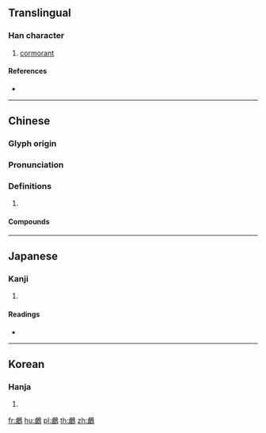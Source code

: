 {{character info/new}}
{{also|鸬}}
==Translingual==

===Han character===
{{Han char|rn=196|rad=鳥|as=16|sn=27|four=27227|canj=YTHAF}}

# [[cormorant]]

====References====
* {{Han ref|kx=1504.140|dkj=47467|dj=2033.290|hdz=74670.080|uh=9E15|ud=40469|bh=F9B7|bd=63927}}

----

==Chinese==
{{zh-forms|s=鸬}}

===Glyph origin===
{{Han etym}}

===Pronunciation===
{{zh-pron
|m=lú
|c=lou4
|mc=y
|oc=y
|cat=
}}

===Definitions===
{{zh-hanzi}}

# {{rfdef|zh}}

====Compounds====
{{zh-der|鸕鶿}}

----

==Japanese==

===Kanji===
{{ja-kanji|grade=|rs=鳥16}}

# {{defn|lang=ja|sort=鳥16}}

====Readings====
* {{ja-readings|on=[[ろ]] (ro)|kun=[[あたま]] (atama)}}

----

==Korean==

===Hanja===
{{ko-hanja|hangeul=[[로]]>[[노]]|eumhun=|rv=ro>no|mr=ro>no|y=lo>no}}

# {{defn|lang=ko|sort=鳥16}}

[[fr:鸕]]
[[hu:鸕]]
[[pl:鸕]]
[[th:鸕]]
[[zh:鸕]]